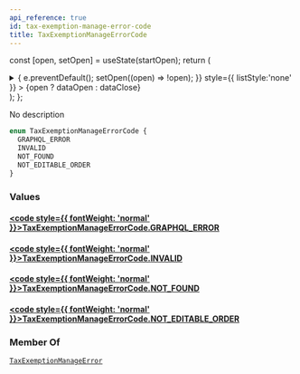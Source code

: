 ```yaml
---
api_reference: true
id: tax-exemption-manage-error-code
title: TaxExemptionManageErrorCode
---
```






const [open, setOpen] = useState(startOpen);
return (
<details {...(open ? { open: true } : {})} className="details" style={{ border:'none', boxShadow:'none', background:'var(--ifm-background-color)' }}>
<summary
onClick={(e) => {
e.preventDefault();
setOpen((open) => !open);
}}
style={{ listStyle:'none' }} >
{open ? dataOpen : dataClose}
</summary>
{open && children}
</details>
);
};

No description

```graphql
enum TaxExemptionManageErrorCode {
  GRAPHQL_ERROR
  INVALID
  NOT_FOUND
  NOT_EDITABLE_ORDER
}
```

### Values

#### [<code style={{ fontWeight: 'normal' }}>TaxExemptionManageErrorCode.<b>GRAPHQL_ERROR</b></code>](#)

#### [<code style={{ fontWeight: 'normal' }}>TaxExemptionManageErrorCode.<b>INVALID</b></code>](#)

#### [<code style={{ fontWeight: 'normal' }}>TaxExemptionManageErrorCode.<b>NOT_FOUND</b></code>](#)

#### [<code style={{ fontWeight: 'normal' }}>TaxExemptionManageErrorCode.<b>NOT_EDITABLE_ORDER</b></code>](#)

### Member Of

[`TaxExemptionManageError`](../../../api-reference/taxes/objects/tax-exemption-manage-error.mdx) <Badge class="badge badge--secondary" text="object"/>
